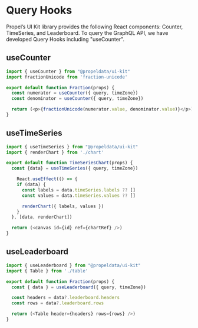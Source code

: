 
<Meta title="HOOKS/Query Hooks" /> 

# Query Hooks

Propel’s UI Kit library provides the following React components: Counter, TimeSeries, and Leaderboard. To query the GraphQL API, we have developed 
Query Hooks including "useCounter".


## useCounter

```ts  
import { useCounter } from "@propeldata/ui-kit"  
import fractionUnicode from 'fraction-unicode'

export default function Fraction(props) {
  const numerator = useCounter({ query, timeZone})
  const denominator = useCounter({ query, timeZone})

  return (<p>{fractionUnicode(numerator.value, denominator.value)}</p>)
}
```  

## useTimeSeries

```ts  
import { useTimeSeries } from "@propeldata/ui-kit"  
import { renderChart } from './chart'

export default function TimeSeriesChart(props) {
  const {data} = useTimeSeries({ query, timeZone})

    React.useEffect(() => {
    if (data) {
      const labels = data.timeSeries.labels ?? []
      const values = data.timeSeries.values ?? []

      renderChart({ labels, values })
    }
  }, [data, renderChart])

  return (<canvas id={id} ref={chartRef} />)
}
```  

## useLeaderboard

```ts  
import { useLeaderboard } from "@propeldata/ui-kit"  
import { Table } from './table'

export default function Fraction(props) {
  const { data } = useLeaderboard({ query, timeZone})

  const headers = data?.leaderboard.headers
  const rows = data?.leaderboard.rows

  return (<Table header={headers} rows={rows} />)
}
```  